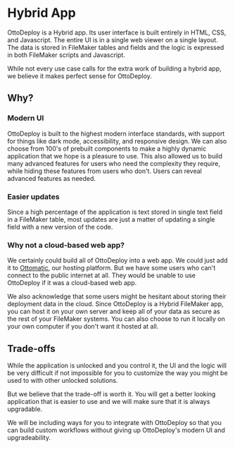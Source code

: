 # Hybrid App

OttoDeploy is a Hybrid app. Its user interface is built entirely in HTML, CSS, and Javascript. The entire UI is in a single web viewer on a single layout. The data is stored in FileMaker tables and fields and the logic is expressed in both FileMaker scripts and Javascript.

While not every use case calls for the extra work of building a hybrid app, we believe it makes perfect sense for OttoDeploy.

## Why?

### Modern UI

OttoDeploy is built to the highest modern interface standards, with support for things like dark mode, accessibility, and responsive design. We can also choose from 100's of prebuilt components to make a highly dynamic application that we hope is a pleasure to use. This also allowed us to build many advanced features for users who need the complexity they require,  while hiding these features from users who don't. Users can reveal advanced features as needed.

### Easier updates

Since a high percentage of the application is text stored in single text field in a FileMaker table, most updates are just a matter of updating a single field with a new version of the code.

### Why not a cloud-based web app?

We certainly could build all of OttoDeploy into a web app. We could just add it to [Ottomatic](https://www.ottomatic.cloud/), our hosting platform. But we have some users who can't connect to the public internet at all. They would be unable to use OttoDeploy if it was a cloud-based web app.

We also acknowledge that some users might be hesitant about storing their deployment data in the cloud. Since OttoDeploy is a Hybrid FileMaker app, you can host it on your own server and keep all of your data as secure as the rest of your FileMaker systems. You can also choose to run it locally on your own computer if you don't want it hosted at all.

## Trade-offs

While the application is unlocked and you control it, the UI and the logic will be very difficult if not impossible for you to customize the way you might be used to with other unlocked solutions.

But we believe that the trade-off is worth it. You will get a better looking application that is easier to use and we will make sure that it is always upgradable.

We will be including ways for you to integrate with OttoDeploy so that you can build custom workflows without giving up OttoDeploy's modern UI and upgradeability.
